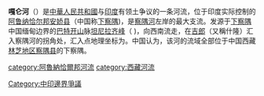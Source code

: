 {{Unreferenced|time=2018-01-07T08:41:37+00:00}}
'''嘎仑河'''（{{lang-en|'''Ghalum River''', '''Kulung River'''}}）是[[中華人民共和國|中華人民共和國]]与[[印度|印度]]有领土争议的一条河流，位于印度实际控制的[[阿鲁纳恰尔邦|阿鲁纳恰尔邦]][[安娇县|安娇县]]（中国称[[下察隅|下察隅]])，是[[察隅河|察隅河]]左岸的最大支流。发源于[[下察隅|下察隅]]中国缅甸边界的[[巴特开山|巴特开山]]脉[[坦尼拉齐峰|坦尼拉齐峰]]（{{coord|28|03|01|N|97|19|00|E|display=inline}} )，向西南流走，在[[吉郎|吉郎]]（又稱什隆）汇入察隅河的拐角处，汇入点地理坐标为{{coord|27|53|00|N|96|55|26|E|display=inline}}。中国认为，该河的流域全部位于中国西藏[[林芝地区|林芝地区]][[察隅县|察隅县]]的下察隅。

[[category:阿魯納恰爾邦河流|category:阿魯納恰爾邦河流]]
[[category:西藏河流|category:西藏河流]]
[[Category:中印邊界爭議|Category:中印邊界爭議]]